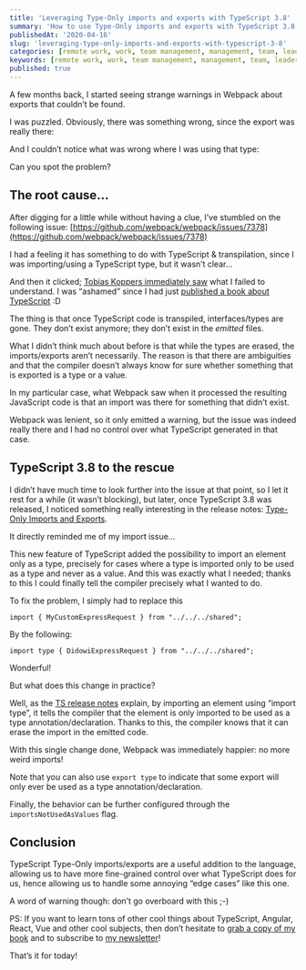 ```yaml
---
title: 'Leveraging Type-Only imports and exports with TypeScript 3.8'
summary: 'How to use Type-Only imports and exports with TypeScript 3.8'
publishedAt: '2020-04-16'
slug: 'leveraging-type-only-imports-and-exports-with-typescript-3-8'
categories: [remote work, work, team management, management, team, leadership]
keywords: [remote work, work, team management, management, team, leadership]
published: true
---
```


A few months back, I started seeing strange warnings in Webpack about exports that couldn’t be found.

I was puzzled. Obviously, there was something wrong, since the export was really there:

<Gist gistLink="dsebastien/f542e2b00a3be272c4ad58ace37b50ce" />

And I couldn’t notice what was wrong where I was using that type:

<Gist gistLink="dsebastien/db4f8516ece24de8afe61ee2e99eab81" />

Can you spot the problem?

## The root cause…

After digging for a little while without having a clue, I’ve stumbled on the following issue: [https://github.com/webpack/webpack/issues/7378](https://github.com/webpack/webpack/issues/7378)

I had a feeling it has something to do with TypeScript & transpilation, since I was importing/using a TypeScript type, but it wasn’t clear…

And then it clicked; [Tobias Koppers immediately saw](https://github.com/webpack/webpack/issues/7378#issuecomment-392264102) what I failed to understand. I was “ashamed” since I had just [published a book about TypeScript](https://www.amazon.com/Learn-TypeScript-Building-Applications-understanding-ebook/dp/B081FB89BL?tag=dsebastien-20) :D

The thing is that once TypeScript code is transpiled, interfaces/types are gone. They don’t exist anymore; they don’t exist in the _emitted_ files.

What I didn’t think much about before is that while the types are erased, the imports/exports aren’t necessarily. The reason is that there are ambiguities and that the compiler doesn’t always know for sure whether something that is exported is a type or a value.

In my particular case, what Webpack saw when it processed the resulting JavaScript code is that an import was there for something that didn’t exist.

Webpack was lenient, so it only emitted a warning, but the issue was indeed really there and I had no control over what TypeScript generated in that case.

## TypeScript 3.8 to the rescue

I didn’t have much time to look further into the issue at that point, so I let it rest for a while (it wasn’t blocking), but later, once TypeScript 3.8 was released, I noticed something really interesting in the release notes: [Type-Only Imports and Exports](https://devblogs.microsoft.com/typescript/announcing-typescript-3-8/#type-only-imports-exports).

It directly reminded me of my import issue…

This new feature of TypeScript added the possibility to import an element only as a type, precisely for cases where a type is imported only to be used as a type and never as a value. And this was exactly what I needed; thanks to this I could finally tell the compiler precisely what I wanted to do.

To fix the problem, I simply had to replace this

```
import { MyCustomExpressRequest } from "../../../shared";
```

By the following:

```
import type { DidowiExpressRequest } from "../../../shared";
```

Wonderful!

But what does this change in practice?

Well, as the [TS release notes](https://devblogs.microsoft.com/typescript/announcing-typescript-3-8/#type-only-imports-exports) explain, by importing an element using “import type”, it tells the compiler that the element is only imported to be used as a type annotation/declaration. Thanks to this, the compiler knows that it can erase the import in the emitted code.

With this single change done, Webpack was immediately happier: no more weird imports!

Note that you can also use `export type` to indicate that some export will only ever be used as a type annotation/declaration.

Finally, the behavior can be further configured through the `importsNotUsedAsValues` flag.

## Conclusion

TypeScript Type-Only imports/exports are a useful addition to the language, allowing us to have more fine-grained control over what TypeScript does for us, hence allowing us to handle some annoying “edge cases” like this one.

A word of warning though: don’t go overboard with this ;-)

PS: If you want to learn tons of other cool things about TypeScript, Angular, React, Vue and other cool subjects, then don’t hesitate to [grab a copy of my book](https://www.amazon.com/Learn-TypeScript-Building-Applications-understanding-ebook/dp/B081FB89BL?tag=dsebastien-20) and to subscribe to [my newsletter](https://dsebastien.net/newsletter)!

That’s it for today!

<BlogPostSignature />
